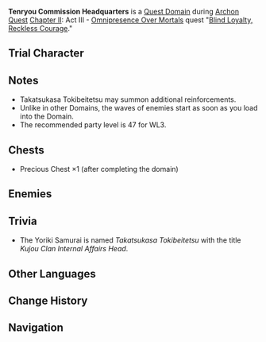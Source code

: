{{About|the quest domain|the location|Tenryou Commission Headquarters}}
{{Domain Infobox
|title        = Tenryou Commission Headquarters
|image        = Domain Tenryou Commission Headquarters.png
|type         = Quest
|description  = {{sic|Tenryou Commission Headquarters|hide=1}}
|domain       = 
|quest        = Blind Loyalty, Reckless Courage
|quest_type   = Archon
|region       = Inazuma
|area         = Narukami Island
|subarea      = Inazuma City
|requiredAR   = 30
|recLevel     = 90
|recElements  = <!--none-->
|trial        = Kujou Sara
}}
'''Tenryou Commission Headquarters''' is a [[Quest Domain]] during [[Archon Quest]] [[Chapter II]]: Act III - [[Omnipresence Over Mortals]] quest "[[Blind Loyalty, Reckless Courage]]."

==Trial Character==
{{Trial Character
|wl                     = 8
|character_name          = Kujou Sara
|character_level8        = 90
|constellation8          = 3
|weapon_name             = Favonius Warbow
|weapon_level8           = 90
|refinement8             = 1
|artifact_flower8        = Royal Flora
|artifact_feather8       = Royal Plume
|artifact_sands8         = Royal Pocket Watch
|artifact_goblet8        = Royal Silver Urn
|artifact_circlet8       = Royal Masque
|artifact_level8         = 20
|set1                    = Noblesse Oblige
|set1_piece_bonus        = 4
|normal_attack_talent8   = 8
|elemental_skill_talent8 = 8
|elemental_burst_talent8 = 11
|hp8                     = 21,697
|atk8                    = 1,627
|def8                    = 752
|em8                     = 105
|er8                     = 196.2%
|crit_rate8              = 57.1%
|crit_dmg8               = 91.9%
}}

==Notes==
* Takatsukasa Tokibeitetsu may summon additional reinforcements.
* Unlike in other Domains, the waves of enemies start as soon as you load into the Domain.
* The recommended party level is 47 for WL3.

==Chests==
* Precious Chest ×1 (after completing the domain)

==Enemies==
{{Domain Enemies
|name=Tenryou Commission Headquarters
|target1=Defeat the Tenryou Commission Guards//Defeat the Tenryou Commission Guard reinforcements//Defeat the Internal Affairs Head
|enemies1=Shogunate Infantry*4//Shogunate Infantry*6;Shogunate Infantry Captain//Yoriki Samurai
|note1= On Wave 3 the following effect will be active "Takatsukasa Tokibeitetsu will summon and command bodyguards. Engage them with caution!" which will periodically spawn 6 [[Shogunate Infantry Captain]]s.
}}

==Trivia==
* The Yoriki Samurai is named ''Takatsukasa Tokibeitetsu'' with the title ''Kujou Clan Internal Affairs Head''.

==Other Languages==
{{Transclude|Tenryou Commission Headquarters|Other Languages}}

==Change History==
{{Change History|2.1}}

==Navigation==
{{Domain Navbox|Temporary}}